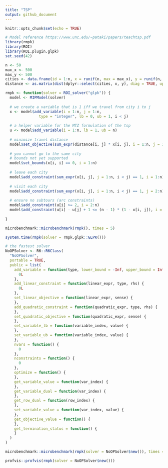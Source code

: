 ```yaml
---
title: "TSP"
output: github_document
---
```


```r
knitr::opts_chunk$set(echo = TRUE)
```

```r
# Model reference https://www.unc.edu/~pataki/papers/teachtsp.pdf
library(rmpk)
library(ROI)
library(ROI.plugin.glpk)
set.seed(42)

n <- 50
max_x <- 500
max_y <- 500
cities <- data.frame(id = 1:n, x = runif(n, max = max_x), y = runif(n, max = max_y))
distance <- as.matrix(dist(dplyr::select(cities, x, y), diag = TRUE, upper = TRUE))

rmpk <- function(solver = ROI_solver("glpk")) {
  model <- MIPModel(solver)
  
  # we create a variable that is 1 iff we travel from city i to j
  x <- model$add_variable(i = 1:n, j = 1:n, 
               type = "integer", lb = 0, ub = 1, i < j)
  
  # a helper variable for the MTZ formulation of the tsp
  u <- model$add_variable(i = 1:n, lb = 1, ub = n)
  
  # minimize travel distance
  model$set_objective(sum_expr(distance[i, j] * x[i, j], i = 1:n, j = 1:n, i < j), "min")
  
  # you cannot go to the same city
  # bounds not yet supported
  model$set_bounds(x[i, i] == 0, i = 1:n)
  
  # leave each city
  model$add_constraint(sum_expr(x[i, j], j = 1:n, i < j) == 1, i = 1:n)
  
  # visit each city
  model$add_constraint(sum_expr(x[i, j], i = 1:n, i < j) == 1, j = 2:n)
  
  # ensure no subtours (arc constraints)
  model$add_constraint(u[i] >= 2, i = 2:n)
  model$add_constraint(u[i] - u[j] + 1 <= (n - 1) * (1 - x[i, j]), i = 2:n, j = 2:n, i < j)
  
}

microbenchmark::microbenchmark(rmpk(), times = 5)
```

```r
system.time(rmpk(solver = rmpk.glpk::GLPK()))
```

```r
# the fastest solver
NoOPSolver <- R6::R6Class(
  "NoOPSolver",
  portable = TRUE,
  public = list(
    add_variable = function(type, lower_bound = -Inf, upper_bound = Inf) {
      0L
    },
    add_linear_constraint = function(linear_expr, type, rhs) {
      0L
    },
    set_linear_objective = function(linear_expr, sense) {
    },
    add_quadratic_constraint = function(quadratic_expr, type, rhs) {
    },
    set_quadratic_objective = function(quadratic_expr, sense) {
    },
    set_variable_lb = function(variable_index, value) {
    },
    set_variable_ub = function(variable_index, value) {
    },
    nvars = function() {
      0
    },
    nconstraints = function() {
      0
    },
    optimize = function() {
    },
    get_variable_value = function(var_index) {
    },
    get_variable_dual = function(var_index) {
    },
    get_row_dual = function(row_index) {
    },
    set_variable_value = function(var_index, value) {
    },
    get_objective_value = function() {
    },
    get_termination_status = function() {
    }
  )
)
```

```r
microbenchmark::microbenchmark(rmpk(solver = NoOPSolver$new()), times = 5)
```


```r
profvis::profvis(rmpk(solver = NoOPSolver$new()))
```

